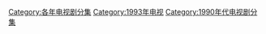 [[Category:各年电视剧分集|Category:各年电视剧分集]]
[[Category:1993年电视|Category:1993年电视]]
[[Category:1990年代电视剧分集|Category:1990年代电视剧分集]]